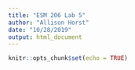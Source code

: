 ```yaml
---
title: "ESM 206 Lab 5"
author: "Allison Horst"
date: "10/28/2019"
output: html_document
---
```


```r
knitr::opts_chunk$set(echo = TRUE)
```

